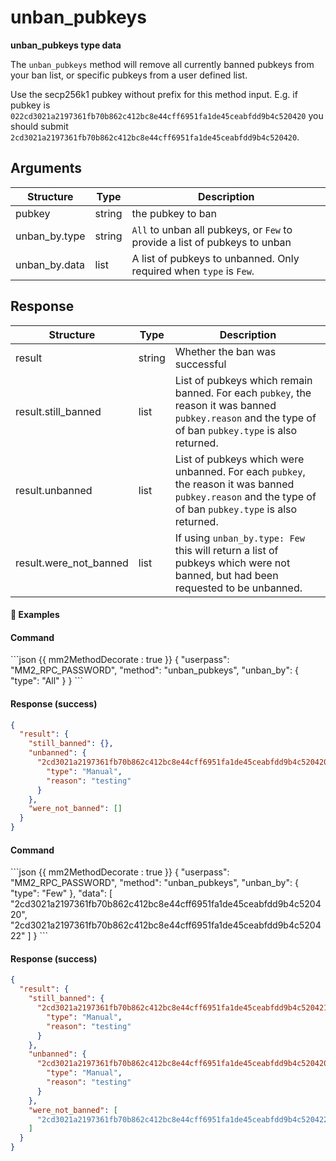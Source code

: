 
# unban_pubkeys

**unban_pubkeys type data**

The `unban_pubkeys` method will remove all currently banned pubkeys from your ban list, or specific pubkeys from a user defined list.

<Note>

Use the secp256k1 pubkey without prefix for this method input. E.g. if pubkey is `022cd3021a2197361fb70b862c412bc8e44cff6951fa1de45ceabfdd9b4c520420` you should submit `2cd3021a2197361fb70b862c412bc8e44cff6951fa1de45ceabfdd9b4c520420`.

</Note>

## Arguments

| Structure     | Type   | Description                                                                |
| ------------- | ------ | -------------------------------------------------------------------------- |
| pubkey        | string | the pubkey to ban                                                          |
| unban_by.type | string | `All` to unban all pubkeys, or `Few` to provide a list of pubkeys to unban |
| unban_by.data | list   | A list of pubkeys to unbanned. Only required when `type` is `Few`.         |

## Response

| Structure              | Type   | Description                                                                                                                                             |
| ---------------------- | ------ | ------------------------------------------------------------------------------------------------------------------------------------------------------- |
| result                 | string | Whether the ban was successful                                                                                                                          |
| result.still_banned    | list   | List of pubkeys which remain banned. For each `pubkey`, the reason it was banned `pubkey.reason` and the type of of ban `pubkey.type` is also returned. |
| result.unbanned        | list   | List of pubkeys which were unbanned. For each `pubkey`, the reason it was banned `pubkey.reason` and the type of of ban `pubkey.type` is also returned. |
| result.were_not_banned | list   | If using `unban_by.type: Few` this will return a list of pubkeys which were not banned, but had been requested to be unbanned.                          |

#### 📌 Examples

#### Command

<CodeGroup title="" tag="POST" label="unban_pubkeys">
```json {{ mm2MethodDecorate : true }}
{
  "userpass": "MM2_RPC_PASSWORD",
  "method": "unban_pubkeys",
  "unban_by": {
    "type": "All"
  }
}
```
</CodeGroup>


<CollapsibleSection expandedText='Hide Response' collapsedText='Show Response'>

#### Response (success)

```json
{
  "result": {
    "still_banned": {},
    "unbanned": {
      "2cd3021a2197361fb70b862c412bc8e44cff6951fa1de45ceabfdd9b4c520420": {
        "type": "Manual",
        "reason": "testing"
      }
    },
    "were_not_banned": []
  }
}
```

</CollapsibleSection>

#### Command

<CodeGroup title="" tag="POST" label="unban_pubkeys">
```json {{ mm2MethodDecorate : true }}
{
  "userpass": "MM2_RPC_PASSWORD",
  "method": "unban_pubkeys",
  "unban_by": {
    "type": "Few"
  },
  "data": [
    "2cd3021a2197361fb70b862c412bc8e44cff6951fa1de45ceabfdd9b4c520420",
    "2cd3021a2197361fb70b862c412bc8e44cff6951fa1de45ceabfdd9b4c520422"
  ]
}
```
</CodeGroup>


<CollapsibleSection expandedText='Hide Response' collapsedText='Show Response'>

#### Response (success)

```json
{
  "result": {
    "still_banned": {
      "2cd3021a2197361fb70b862c412bc8e44cff6951fa1de45ceabfdd9b4c520421": {
        "type": "Manual",
        "reason": "testing"
      }
    },
    "unbanned": {
      "2cd3021a2197361fb70b862c412bc8e44cff6951fa1de45ceabfdd9b4c520420": {
        "type": "Manual",
        "reason": "testing"
      }
    },
    "were_not_banned": [
      "2cd3021a2197361fb70b862c412bc8e44cff6951fa1de45ceabfdd9b4c520422"
    ]
  }
}
```

</CollapsibleSection>
